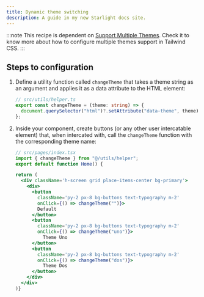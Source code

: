 ```yaml
---
title: Dynamic theme switching
description: A guide in my new Starlight docs site.
---
```



:::note
This recipe is dependent on [Support Multiple Themes](/design-engineering/tailwind/support-multiple-themes). Check it to know more about how to configure multiple themes support in Tailwind CSS.
:::

## Steps to configuration

<Steps>

1. Define a utility function called `changeTheme` that takes a theme string as an argument and applies it as a data attribute to the HTML element:

    ```ts
    // src/utils/helper.ts
    export const changeTheme = (theme: string) => {
      document.querySelector("html")?.setAttribute("data-theme", theme);
    };
    ```
2. Inside your component, create buttons (or any other user intercatable element) that, when intercated with, call the `changeTheme` function with the corresponding theme name:

    ```jsx {10,15,20}
    // src/pages/index.tsx
    import { changeTheme } from "@/utils/helper";
    export default function Home() {

    return (
      <div className='h-screen grid place-items-center bg-primary'>
        <div>
          <button
            className='py-2 px-8 bg-buttons text-typography m-2'
            onClick={() => changeTheme("")}>
            Default
          </button>
          <button
            className='py-2 px-8 bg-buttons text-typography m-2'
            onClick={() => changeTheme("uno")}>
              Theme Uno
          </button>
          <button
            className='py-2 px-8 bg-buttons text-typography m-2'
            onClick={() => changeTheme("dos")}>
              Theme Dos
          </button>
        </div>
      </div>
    )}
    ```

</Steps>